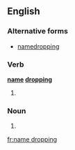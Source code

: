 ==English==

===Alternative forms===
* [[namedropping]]

===Verb===
'''[[name]] [[dropping]]'''

# {{present participle of|name drop}} {{alternative spelling of|name-dropping}}

===Noun===
{{en-noun|sg=[[name]] [[dropping]]}}
# {{alternative form of|name-dropping}}

[[fr:name dropping]]